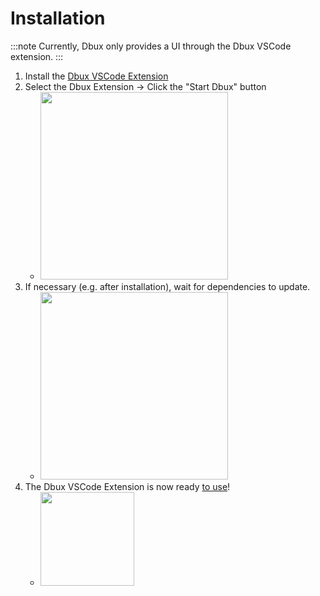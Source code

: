 # Installation



<!-- https://docusaurus.io/docs/next/markdown-features/admonitions -->
:::note
Currently, Dbux only provides a UI through the Dbux VSCode extension.
:::

1. Install the [Dbux VSCode Extension](https://marketplace.visualstudio.com/items?itemName=Domi.dbux-code)
3. Select the Dbux Extension -> Click the "Start Dbux" button
   * <Img src="screens/start_dbux.png" zoomable={true} width="300px" />
4. If necessary (e.g. after installation), wait for dependencies to update.
   * <Img src="screens/installing_dependencies.png" zoomable={true} width="300px" />
5. The Dbux VSCode Extension is now ready [to use](../using-dbux/overview)!
   * <Img src="screens/dbux-ready.png" zoomable={true} width="150px" />

<!-- future-work(interactive config for auto-start + dependency directory?) -->
